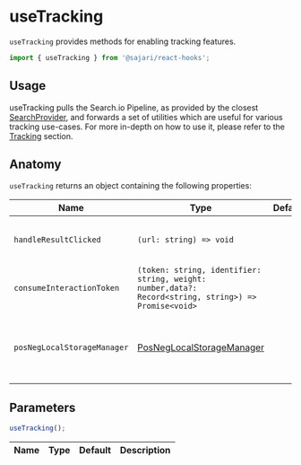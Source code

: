 
<SEO
  title="useTracking"
  scope={scopes.hooks}
  description="useTracking provides methods for enabling tracking features."
/>

# useTracking

`useTracking` provides methods for enabling tracking features.

```js
import { useTracking } from '@sajari/react-hooks';
```

## Usage

useTracking pulls the Search.io Pipeline, as provided by the closest [SearchProvider](searchprovider), and forwards a set of utilities which are useful for various tracking use-cases. For more in-depth on how to use it, please refer to the [Tracking](/tracking) section.

## Anatomy

`useTracking` returns an object containing the following properties:

| Name                        | Type                                                                                                 | Default | Description                                                                                                                                             |
| --------------------------- | ---------------------------------------------------------------------------------------------------- | ------- | ------------------------------------------------------------------------------------------------------------------------------------------------------- |
| `handleResultClicked`       | `(url: string) => void`                                                                              |         | The callback to attach on result when click, can be used in conjunction with GoogleAnalytics,...                                                        |
| `consumeInteractionToken`   | `(token: string, identifier: string, weight: number,data?: Record<string, string>) => Promise<void>` |         | Method to consume pos/neg token when using PosNegTracking.                                                                                              |
| `posNegLocalStorageManager` | [PosNegLocalStorageManager](/classes/posneglocalstoragemanager)                                      |         | instance of PosNegLocalStorageManager for localstorage based management of PosNeg tokens. See [Advanced tracking](/tracking/advanced) for more details. |

## Parameters

```js
useTracking();
```

| Name | Type | Default | Description |
| ---- | ---- | ------- | ----------- |
